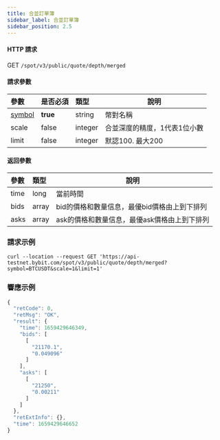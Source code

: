 ```yaml
---
title: 合並訂單簿
sidebar_label: 合並訂單簿
sidebar_position: 2.5
---
```



#### HTTP 請求
GET <code>/spot/v3/public/quote/depth/merged</code>

#### 請求參數
| 參數 | 是否必須 | 類型 | 說明|
|:----- |:-------|:-----|------ |
|<a href="#symbol-symbol">symbol</a> |<b>true</b>|string|幣對名稱|
|scale | false | integer | 合並深度的精度，1代表1位小數|
|limit | false | integer | 默認100. 最大200 |

#### 返回參數
| 參數 | 類型 | 說明|
|:----- |:-----|----- |
| time | long | 當前時間 |
| bids | array | bid的價格和數量信息，最優bid價格由上到下排列 |
| asks | array | ask的價格和數量信息，最優ask價格由上到下排列 |

### 請求示例

<Tabs>
<TabItem value="console" label="Console">

```http
curl --location --request GET 'https://api-testnet.bybit.com/spot/v3/public/quote/depth/merged?symbol=BTCUSDT&scale=1&limit=1'
```

</TabItem>
</Tabs>

### 響應示例

```javascript
{
  "retCode": 0,
  "retMsg": "OK",
  "result": {
    "time": 1659429646349,
    "bids": [
      [
        "21170.1",
        "0.049096"
      ]
    ],
    "asks": [
      [
        "21250",
        "0.00211"
      ]
    ]
  },
  "retExtInfo": {},
  "time": 1659429646652
}
```
